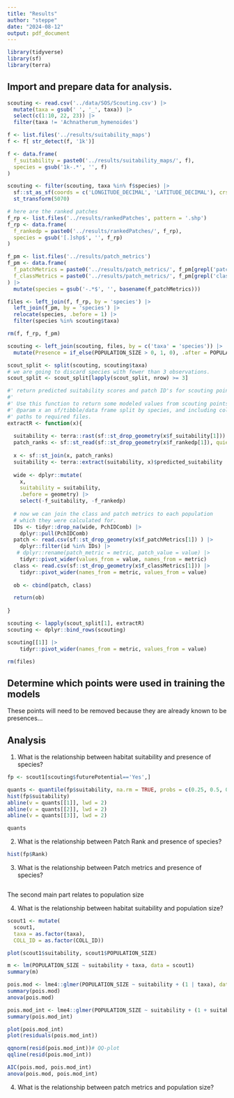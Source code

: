 ```yaml
---
title: "Results"
author: "steppe"
date: "2024-08-12"
output: pdf_document
---
```



```r
library(tidyverse)
library(sf)
library(terra)
```

## Import and prepare data for analysis. 

```r
scouting <- read.csv('../data/SOS/Scouting.csv') |>
  mutate(taxa = gsub(' ', '_', taxa)) |>
  select(c(1:10, 22, 23)) |>
  filter(taxa != 'Achnatherum_hymenoides')

f <- list.files('../results/suitability_maps')
f <- f[ str_detect(f, '1k')]

f <- data.frame(
  f_suitability = paste0('../results/suitability_maps/', f), 
  species = gsub('1k-.*', '', f)
) 

scouting <- filter(scouting, taxa %in% f$species) |>
  sf::st_as_sf(coords = c('LONGITUDE_DECIMAL', 'LATITUDE_DECIMAL'), crs = 4326) |>
  st_transform(5070)

# here are the ranked patches
f_rp <- list.files('../results/rankedPatches', pattern = '.shp')
f_rp <- data.frame(
  f_rankedp = paste0('../results/rankedPatches/', f_rp), 
  species = gsub('[.]shp$', '', f_rp)
)

f_pm <- list.files('../results/patch_metrics')
f_pm <- data.frame(
  f_patchMetrics = paste0('../results/patch_metrics/', f_pm[grepl('patch', f_pm)]), 
  f_classMetrics = paste0('../results/patch_metrics/', f_pm[grepl('class', f_pm)]) 
) |>
  mutate(species = gsub('-.*$', '', basename(f_patchMetrics)))

files <- left_join(f, f_rp, by = 'species') |>
  left_join(f_pm, by = 'species') |>
  relocate(species, .before = 1) |>
  filter(species %in% scouting$taxa) 

rm(f, f_rp, f_pm)
```


```r

scouting <- left_join(scouting, files, by = c('taxa' = 'species')) |>
  mutate(Presence = if_else(POPULATION_SIZE > 0, 1, 0), .after = POPULATION_SIZE)

scout_split <- split(scouting, scouting$taxa)
# we are going to discard species with fewer than 3 observations. 
scout_split <- scout_split[lapply(scout_split, nrow) >= 3]

#' return predicted suitability scores and patch ID's for scouting points
#' 
#' Use this function to return some modeled values from scouting points observations
#' @param x an sf/tibble/data frame split by species, and including columns with 
#' paths to required files. 
extractR <- function(x){ 
  
  suitability <- terra::rast(sf::st_drop_geometry(x$f_suitability[1]))
  patch_ranks <- sf::st_read(sf::st_drop_geometry(x$f_rankedp[1]), quiet = T)
  
  x <- sf::st_join(x, patch_ranks)
  suitability <- terra::extract(suitability, x)$predicted_suitability
  
  wide <- dplyr::mutate(
    x, 
    suitability = suitability, 
    .before = geometry) |>
    select(-f_suitability, -f_rankedp)
    
  # now we can join the class and patch metrics to each population 
  # which they were calculated for. 
  IDs <- tidyr::drop_na(wide, PchIDComb) |>
    dplyr::pull(PchIDComb)
  patch <- read.csv(sf::st_drop_geometry(x$f_patchMetrics[1]) ) |>
    dplyr::filter(id %in% IDs) |>
   # dplyr::rename(patch_metric = metric, patch_value = value) |>
    tidyr::pivot_wider(values_from = value, names_from = metric)
  class <- read.csv(sf::st_drop_geometry(x$f_classMetrics[1])) |>
    tidyr::pivot_wider(names_from = metric, values_from = value)
  
  ob <- cbind(patch, class)

  return(ob)
  
} 

scouting <- lapply(scout_split[1], extractR)
scouting <- dplyr::bind_rows(scouting)

scouting[[1]] |> 
    tidyr::pivot_wider(names_from = metric, values_from = value)

rm(files)
```


## Determine which points were used in training the models

These points will need to be removed because they are already known to be presences... 


## Analysis 

1) What is the relationship between habitat suitability and presence of species? 

```r

fp <- scout1[scouting$futurePotential=='Yes',] 

quants <- quantile(fp$suitability, na.rm = TRUE, probs = c(0.25, 0.5, 0.75))
hist(fp$suitability)
abline(v = quants[[1]], lwd = 2)
abline(v = quants[[2]], lwd = 2)
abline(v = quants[[3]], lwd = 2)

```
```r
quants
```

2) What is the relationship between Patch Rank and presence of species? 

```r
hist(fp$Rank)
```

3) What is the relationship between Patch metrics and presence of species? 

```r

```


The second main part relates to population size 

4) What is the relationship between habitat suitability and population size? 
```r
scout1 <- mutate(
  scout1, 
  taxa = as.factor(taxa), 
  COLL_ID = as.factor(COLL_ID))

plot(scout1$suitability, scout1$POPULATION_SIZE)

m <- lm(POPULATION_SIZE ~ suitability + taxa, data = scout1)
summary(m)

pois.mod <- lme4::glmer(POPULATION_SIZE ~ suitability + (1 | taxa), data = scout1, family = poisson)
summary(pois.mod)
anova(pois.mod)

pois.mod_int <- lme4::glmer(POPULATION_SIZE ~ suitability + (1 + suitability|taxa), data = scout1, family = poisson)
summary(pois.mod_int)

plot(pois.mod_int)
plot(residuals(pois.mod_int))

qqnorm(resid(pois.mod_int))# QQ-plot
qqline(resid(pois.mod_int))

AIC(pois.mod, pois.mod_int)
anova(pois.mod, pois.mod_int)
```

4) What is the relationship between patch metrics and population size? 
```r

```



